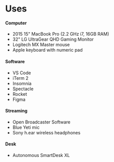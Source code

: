 
<SEO title="uses" />

# Uses

#### Computer

- 2015 15" MacBook Pro (2.2 GHz i7, 16GB RAM)
- 32" LG UltraGear QHD Gaming Monitor
- Logitech MX Master mouse
- Apple keyboard with numeric pad

#### Software

- VS Code
- iTerm 2
- Insomnia
- Spectacle
- Rocket
- Figma

#### Streaming

- Open Broadcaster Software
- Blue Yeti mic
- Sony h.ear wireless headphones

#### Desk

- Autonomous SmartDesk XL
